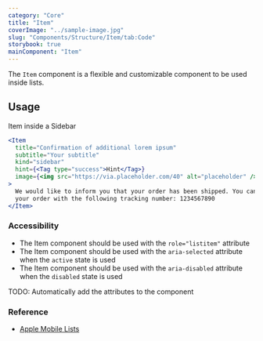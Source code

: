 ```yaml
---
category: "Core"
title: "Item"
coverImage: "../sample-image.jpg"
slug: "Components/Structure/Item/tab:Code"
storybook: true
mainComponent: "Item"
---
```


The `Item` component is a flexible and customizable component to be used inside lists.

## Usage

Item inside a Sidebar

```jsx live
<Item
  title="Confirmation of additional lorem ipsum"
  subtitle="Your subtitle"
  kind="sidebar"
  hint={<Tag type="success">Hint</Tag>}
  image={<img src="https://via.placeholder.com/40" alt="placeholder" />}
>
  We would like to inform you that your order has been shipped. You can track
  your order with the following tracking number: 1234567890
</Item>
```

### Accessibility

- The Item component should be used with the `role="listitem"` attribute
- The Item component should be used with the `aria-selected` attribute when the `active` state is used
- The Item component should be used with the `aria-disabled` attribute when the `disabled` state is used

TODO: Automatically add the attributes to the component

### Reference

- [Apple Mobile Lists](https://developer.apple.com/design/human-interface-guidelines/lists-and-tables)
